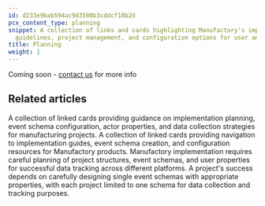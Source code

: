 ```yaml
---
id: d233e9bab594ac9d3500b3cddcf10b2d
pcx_content_type: planning
snippet: A collection of links and cards highlighting Manufactory's implementation
  guidelines, project management, and configuration options for user and event schemas.
title: Planning
weight: 1
---
```


Coming soon - <a href="https://tallyfy.com/amit">contact us</a> for more info


## Related articles
<CardGrid>
<LinkTitleCard header="<b>Implementation > Configuring user schema</b>" href="/products/manufactory/implementation/configuring_users_schema/" > A collection of linked cards providing guidance on implementation planning, event schema configuration, actor properties, and data collection strategies for manufacturing projects. </LinkTitleCard>
<LinkTitleCard header="<b>Implementation > Configuring events schema</b>" href="/products/manufactory/implementation/configuring_events_schema/" > A collection of linked cards providing navigation to implementation guides, event schema creation, and configuration resources for Manufactory products. </LinkTitleCard>
<LinkTitleCard header="<b>Manufactory > Implementation</b>" href="/products/manufactory/implementation/" > Manufactory implementation requires careful planning of project structures, event schemas, and user properties for successful data tracking across different platforms. </LinkTitleCard>
<LinkTitleCard header="<b>Manufactory > Events</b>" href="/products/manufactory/events/" > A project's success depends on carefully designing single event schemas with appropriate properties, with each project limited to one schema for data collection and tracking purposes. </LinkTitleCard>
</CardGrid>